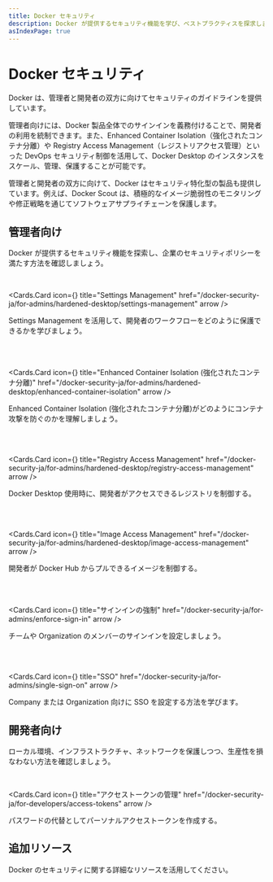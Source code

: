 ```yaml
---
title: Docker セキュリティ
description: Docker が提供するセキュリティ機能を学び、ベストプラクティスを探求しましょう。
asIndexPage: true
---
```



# Docker セキュリティ

Docker は、管理者と開発者の双方に向けてセキュリティのガイドラインを提供しています。

管理者向けには、Docker 製品全体でのサインインを義務付けることで、開発者の利用を統制できます。また、Enhanced Container Isolation（強化されたコンテナ分離）や Registry Access Management（レジストリアクセス管理）といった DevOps セキュリティ制御を活用して、Docker Desktop のインスタンスをスケール、管理、保護することが可能です。

管理者と開発者の双方に向けて、Docker はセキュリティ特化型の製品も提供しています。例えば、Docker Scout は、積極的なイメージ脆弱性のモニタリングや修正戦略を通じてソフトウェアサプライチェーンを保護します。

## 管理者向け

Docker が提供するセキュリティ機能を探索し、企業のセキュリティポリシーを満たす方法を確認しましょう。

<br />

<Cards.Card
  icon={<GoShieldLock />}
  title="Settings Management"
  href="/docker-security-ja/for-admins/hardened-desktop/settings-management"
  arrow
/>

Settings Management を活用して、開発者のワークフローをどのように保護できるかを学びましょう。

<br />
<br />

<Cards.Card
  icon={<MdSecurity />}
  title="Enhanced Container Isolation (強化されたコンテナ分離)"
  href="/docker-security-ja/for-admins/hardened-desktop/enhanced-container-isolation"
  arrow
/>

Enhanced Container Isolation (強化されたコンテナ分離)がどのようにコンテナ攻撃を防ぐのかを理解しましょう。

<br />
<br />

<Cards.Card
  icon={<RiArchiveStackFill />}
  title="Registry Access Management"
  href="/docker-security-ja/for-admins/hardened-desktop/registry-access-management"
  arrow
/>

Docker Desktop 使用時に、開発者がアクセスできるレジストリを制御する。

<br />
<br />

<Cards.Card
  icon={<MdPhotoLibrary />}
  title="Image Access Management"
  href="/docker-security-ja/for-admins/hardened-desktop/image-access-management"
  arrow
/>

開発者が Docker Hub からプルできるイメージを制御する。

<br />
<br />

<Cards.Card
  icon={<GoPasskeyFill />}
  title="サインインの強制"
  href="/docker-security-ja/for-admins/enforce-sign-in"
  arrow
/>

チームや Organization のメンバーのサインインを設定しましょう。

<br />
<br />

<Cards.Card
  icon={<MdKey />}
  title="SSO"
  href="/docker-security-ja/for-admins/single-sign-on"
  arrow
/>

Company または Organization 向けに SSO を設定する方法を学びます。

## 開発者向け

ローカル環境、インフラストラクチャ、ネットワークを保護しつつ、生産性を損なわない方法を確認しましょう。

<br />

<Cards.Card
  icon={<MdPassword />}
  title="アクセストークンの管理"
  href="/docker-security-ja/for-developers/access-tokens"
  arrow
/>

パスワードの代替としてパーソナルアクセストークンを作成する。

## 追加リソース

Docker のセキュリティに関する詳細なリソースを活用してください。

